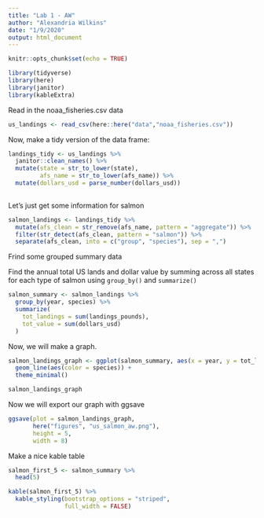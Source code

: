 ```yaml
---
title: "Lab 1 - AW"
author: "Alexandria Wilkins"
date: "1/9/2020"
output: html_document
---
```


```r
knitr::opts_chunk$set(echo = TRUE)
```

```r
library(tidyverse)
library(here)
library(janitor)
library(kableExtra)
```

Read in the noaa_fisheries.csv data

```r
us_landings <- read_csv(here::here("data","noaa_fisheries.csv"))
```

Now, make a tidy version of the data frame:

```r
landings_tidy <- us_landings %>% 
  janitor::clean_names() %>% 
  mutate(state = str_to_lower(state),
         afs_name = str_to_lower(afs_name)) %>% 
  mutate(dollars_usd = parse_number(dollars_usd))
  
```

Let's just get some information for salmon
```r
salmon_landings <- landings_tidy %>% 
  mutate(afs_clean = str_remove(afs_name, pattern = "aggregate")) %>% 
  filter(str_detect(afs_clean, pattern = "salmon")) %>% 
  separate(afs_clean, into = c("group", "species"), sep = ",")
```

Frind some grouped summary data

Find the annual total US lands and dollar value by summing across all states for each type of salmon using `group_by()` and `summarize()`
```r
salmon_summary <- salmon_landings %>% 
  group_by(year, species) %>% 
  summarize(
    tot_landings = sum(landings_pounds),
    tot_value = sum(dollars_usd)
  )

```

Now, we will make a graph.
```r
salmon_landings_graph <- ggplot(salmon_summary, aes(x = year, y = tot_landings)) +
  geom_line(aes(color = species)) +
  theme_minimal()

salmon_landings_graph
```

Now we will export our graph with ggsave
```r
ggsave(plot = salmon_landings_graph, 
       here("figures", "us_salmon_aw.png"),
       height = 5,
       width = 8)
```

Make a nice kable table
```r
salmon_first_5 <- salmon_summary %>% 
  head(5)
```

```r
kable(salmon_first_5) %>% 
  kable_styling(bootstrap_options = "striped",
                full_width = FALSE)
```


